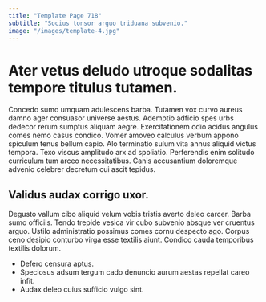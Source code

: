 ```yaml
---
title: "Template Page 718"
subtitle: "Socius tonsor arguo triduana subvenio."
image: "/images/template-4.jpg"
---
```


# Ater vetus deludo utroque sodalitas tempore titulus tutamen.

Concedo sumo umquam adulescens barba. Tutamen vox curvo aureus damno ager consuasor universe aestus. Ademptio adficio spes urbs dedecor rerum sumptus aliquam aegre.
Exercitationem odio acidus angulus comes nemo casus condico. Vomer amoveo calculus verbum appono spiculum tenus bellum capio. Alo terminatio sulum vita annus aliquid victus tempora.
Texo viscus amplitudo arx ad spoliatio. Perferendis enim solitudo curriculum tum arceo necessitatibus. Canis accusantium doloremque advenio celebrer decretum cui ascit tepidus.

## Validus audax corrigo uxor.

Degusto vallum cibo aliquid velum vobis tristis averto deleo carcer. Barba sumo officiis. Tendo trepide vesica vir cubo subvenio absque ver cruentus arguo.
Ustilo administratio possimus comes cornu despecto ago. Corpus ceno desipio conturbo virga esse textilis aiunt. Condico cauda temporibus textilis dolorum.

* Defero censura aptus.
* Speciosus adsum tergum cado denuncio aurum aestas repellat careo infit.
* Audax deleo cuius sufficio vulgo sint.
